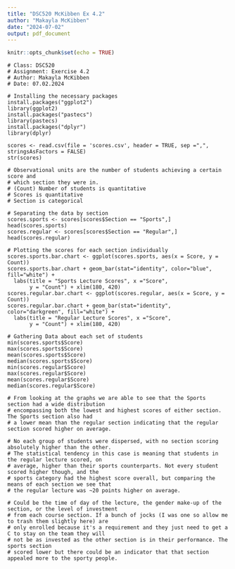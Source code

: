 ```yaml
---
title: "DSC520 McKibben Ex 4.2"
author: "Makayla McKibben"
date: "2024-07-02"
output: pdf_document
---
```


```r
knitr::opts_chunk$set(echo = TRUE)
```


```
# Class: DSC520
# Assignment: Exercise 4.2
# Author: Makayla McKibben
# Date: 07.02.2024

# Installing the necessary packages
install.packages("ggplot2")
library(ggplot2)
install.packages("pastecs")
library(pastecs)
install.packages("dplyr")
library(dplyr)

scores <- read.csv(file = 'scores.csv', header = TRUE, sep =",", stringsAsFactors = FALSE)
str(scores)

# Observational units are the number of students achieving a certain score and 
# which section they were in.
# (Count) Number of students is quantitative
# Scores is quantitative
# Section is categorical

# Separating the data by section
scores.sports <- scores[scores$Section == "Sports",]
head(scores.sports)
scores.regular <- scores[scores$Section == "Regular",]
head(scores.regular)

# Plotting the scores for each section individually
scores.sports.bar.chart <- ggplot(scores.sports, aes(x = Score, y = Count))
scores.sports.bar.chart + geom_bar(stat="identity", color="blue", fill="white") + 
  labs(title = "Sports Lecture Scores", x ="Score", 
       y = "Count") + xlim(180, 420)
scores.regular.bar.chart <- ggplot(scores.regular, aes(x = Score, y = Count))
scores.regular.bar.chart + geom_bar(stat="identity", color="darkgreen", fill="white") + 
  labs(title = "Regular Lecture Scores", x ="Score", 
       y = "Count") + xlim(180, 420)

# Gathering Data about each set of students
min(scores.sports$Score)
max(scores.sports$Score)
mean(scores.sports$Score)
median(scores.sports$Score)
min(scores.regular$Score)
max(scores.regular$Score)
mean(scores.regular$Score)
median(scores.regular$Score)

# From looking at the graphs we are able to see that the Sports section had a wide distribution 
# encompassing both the lowest and highest scores of either section. The Sports section also had 
# a lower mean than the regular section indicating that the regular section scored higher on average.

# No each group of students were dispersed, with no section scoring absolutely higher than the other.
# The statistical tendency in this case is meaning that students in the regular lecture scored, on 
# average, higher than their sports counterparts. Not every student scored higher though, and the 
# sports category had the highest score overall, but comparing the means of each section we see that
# the regular lecture was ~20 points higher on average.

# Could be the time of day of the lecture, the gender make-up of the section, or the level of investment
# from each course section. If a bunch of jocks (I was one so allow me to trash them slightly here) are 
# only enrolled because it's a requirement and they just need to get a C to stay on the team they will
# not be as invested as the other section is in their performance. The sports section
# scored lower but there could be an indicator that that section appealed more to the sporty people.
```